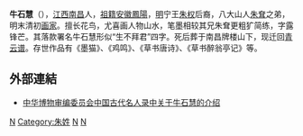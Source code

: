 '''牛石慧'''（{{bd|約1628年||1707年}}），[[江西|江西]][[南昌|南昌]]人，[[祖籍|祖籍]][[安徽|安徽]][[鳳陽|鳳陽]]，[[明|明]]宁王[[朱权|朱权]]后裔，八大山人[[朱耷|朱耷]]之弟，明末清初[[画家|画家]]。擅长花鸟，尤喜画人物山水，笔墨相较其兄朱耷更粗犷简练，字露锋芒。其落款署名牛石慧形似“生不拜君”四字。死后葬于南昌牌楼山下，现迁回[[青云谱|青云谱]]。存世作品有《墨猫》、《鸡鸣》、《草书唐诗》、《草书醉翁亭记》等。

== 外部連結 ==
*[https://web.archive.org/web/20160304120437/http://www.gg-art.com/dictionary/dcontent.php?bookid=34&name=%C5%A3&keywords=&bookdetailid=1575 中华博物审编委员会中国古代名人录中关于牛石慧的介绍]
{{明清之际江西诸子}}

{{明朝人物小作品}}

[[Category:南昌人|N]]
[[Category:朱姓|Category:朱姓]]
[[Category:明朝宗室|N]]
[[Category:清朝画家|N]]